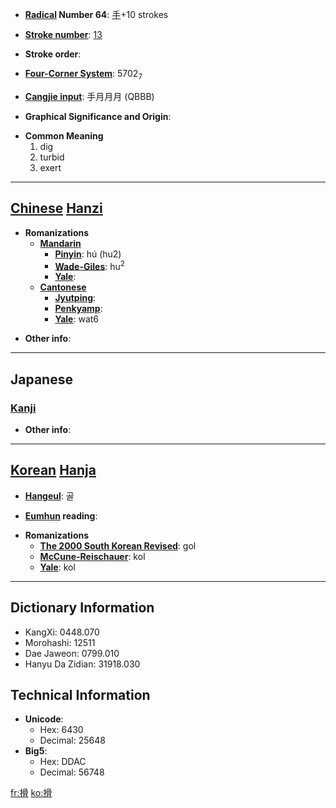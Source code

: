* '''[[Wiktionary:Chinese radical index| Radical]] Number 64''': [[Wiktionary:Chinese radical index 手|手]]+10 strokes

* '''[[Wiktionary:Chinese total strokes index|Stroke number]]''': [[Wiktionary:Chinese total strokes index 13|13]]

* '''Stroke order''': 

* '''[[Wiktionary:Chinese four corner index|Four-Corner System]]''': 5702<sub>7</sub>

* '''[[Wiktionary:Chinese Cangjie index|Cangjie input]]''': 手月月月 (QBBB)

* '''Graphical Significance and Origin''': 

* '''Common Meaning'''
*#dig
*# turbid
*# exert


----

== [[Chinese]] [[Hanzi]] ==

* '''Romanizations'''
** '''[[Mandarin]]'''
*** '''[[Pinyin]]''': hú (hu2)
*** '''[[Wade-Giles]]''': hu<sup>2</sup>
*** '''[[Yale]]''': 
** '''[[Cantonese]]'''
*** '''[[Jyutping]]''':
*** '''[[Penkyamp]]''': 
*** '''[[Yale]]''': wat6

* '''Other info''': 

----

==Japanese==
===[[Kanji]]===
{{kanji|on readings=[[こつ]] (kotsu)
|kun readings=[[ほる]] (horu)
}}

* '''Other info''':  

----

== [[Korean]] [[Hanja]] ==

* '''[[Hangeul]]''': 골

* '''[[Eumhun]] reading''': 

* '''Romanizations'''
** '''[[The 2000 South Korean Revised Romanization|The 2000 South Korean Revised]]''': gol
** '''[[McCune-Reischauer]]''': kol
** '''[[Yale]]''': kol

----

== Dictionary Information ==

* KangXi: 0448.070
* Morohashi: 12511
* Dae Jaweon: 0799.010
* Hanyu Da Zidian: 31918.030

== Technical Information ==

* '''Unicode''':
** Hex: 6430
** Decimal: 25648
* '''Big5''':
** Hex: DDAC
** Decimal: 56748

[[fr:搰]]
[[ko:搰]]